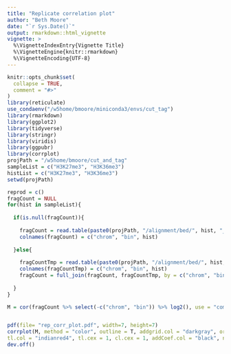 ```yaml
---
title: "Replicate correlation plot"
author: "Beth Moore"
date: "`r Sys.Date()`"
output: rmarkdown::html_vignette
vignette: >
  %\VignetteIndexEntry{Vignette Title}
  %\VignetteEngine{knitr::rmarkdown}
  %\VignetteEncoding{UTF-8}
---
```


```r
knitr::opts_chunk$set(
  collapse = TRUE,
  comment = "#>"
)
library(reticulate)
use_condaenv("/w5home/bmoore/miniconda3/envs/cut_tag")
library(rmarkdown)
library(ggplot2)
library(tidyverse)
library(stringr)
library(viridis)
library(ggpubr)
library(corrplot)
projPath = "/w5home/bmoore/cut_and_tag"
sampleList = c("H3K27me3", "H3K36me3")
histList = c("H3K27me3", "H3K36me3")
setwd(projPath)
```

```r
reprod = c()
fragCount = NULL
for(hist in sampleList){
  
  if(is.null(fragCount)){
    
    fragCount = read.table(paste0(projPath, "/alignment/bed/", hist, "_bowtie2.fragmentsCount.bin500.bed"), header = FALSE) 
    colnames(fragCount) = c("chrom", "bin", hist)
  
  }else{
    
    fragCountTmp = read.table(paste0(projPath, "/alignment/bed/", hist, "_bowtie2.fragmentsCount.bin500.bed"), header = FALSE)
    colnames(fragCountTmp) = c("chrom", "bin", hist)
    fragCount = full_join(fragCount, fragCountTmp, by = c("chrom", "bin"))
    
  }
}

M = cor(fragCount %>% select(-c("chrom", "bin")) %>% log2(), use = "complete.obs") 


pdf(file= "rep_corr_plot.pdf", width=7, height=7)
corrplot(M, method = "color", outline = T, addgrid.col = "darkgray", order="hclust", addrect = 3, rect.col = "black", rect.lwd = 3,cl.pos = "b", 
tl.col = "indianred4", tl.cex = 1, cl.cex = 1, addCoef.col = "black", number.digits = 2, number.cex = 1, col = colorRampPalette(c("midnightblue","white","darkred"))(100))
dev.off()
```